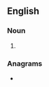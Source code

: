 {{also|sutras|Sutras|Sūtras}}
==English==

===Noun===
{{head|en|noun form}}

# {{plural of|en|sūtra}}

===Anagrams===
* {{anagrams|en|a=arsstu|Asturs|Rastus|Straus|Surats|Tarsus|surats|tarsus|tussar}}